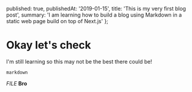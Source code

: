   published: true,
  publishedAt: '2019-01-15',
  title: 'This is my very first blog post',
  summary:
    'I am learning how to build a blog using Markdown in a static web page build on top of Next.js'
};

# Okay let's check

I'm still learning so this may not be the best there could be!

```
markdown
```

_FILE_ **Bro**